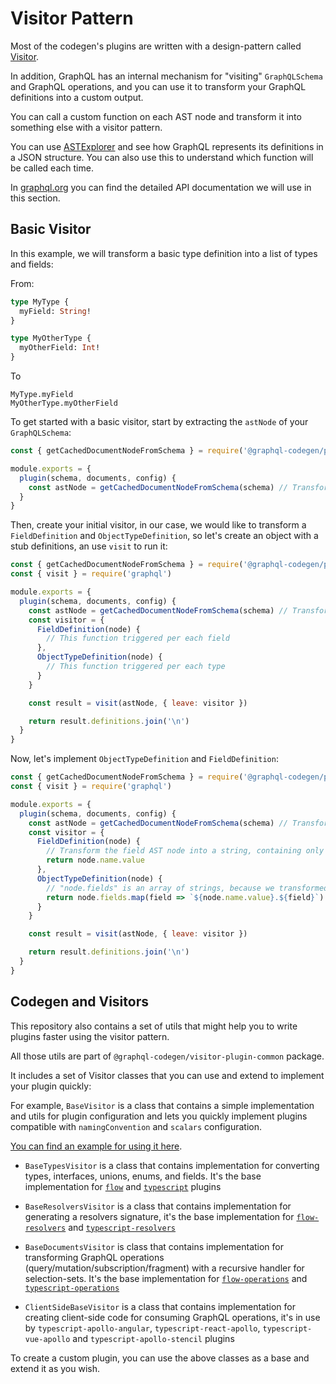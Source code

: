 # Visitor Pattern

Most of the codegen's plugins are written with a design-pattern called [Visitor](https://en.wikipedia.org/wiki/Visitor_pattern).

In addition, GraphQL has an internal mechanism for "visiting" `GraphQLSchema` and GraphQL operations, and you can use it to transform your GraphQL definitions into a custom output.

You can call a custom function on each AST node and transform it into something else with a visitor pattern.

You can use [ASTExplorer](https://astexplorer.net) and see how GraphQL represents its definitions in a JSON structure. You can also use this to understand which function will be called each time.

In [graphql.org](https://graphql.org/graphql-js/language/#visit) you can find the detailed API documentation we will use in this section.

## Basic Visitor

In this example, we will transform a basic type definition into a list of types and fields:

From:

```graphql
type MyType {
  myField: String!
}

type MyOtherType {
  myOtherField: Int!
}
```

To

```
MyType.myField
MyOtherType.myOtherField
```

To get started with a basic visitor, start by extracting the `astNode` of your `GraphQLSchema`:

```js
const { getCachedDocumentNodeFromSchema } = require('@graphql-codegen/plugin-helpers')

module.exports = {
  plugin(schema, documents, config) {
    const astNode = getCachedDocumentNodeFromSchema(schema) // Transforms the GraphQLSchema into ASTNode
  }
}
```

Then, create your initial visitor, in our case, we would like to transform a `FieldDefinition` and `ObjectTypeDefinition`, so let's create an object with a stub definitions, an use `visit` to run it:

```js
const { getCachedDocumentNodeFromSchema } = require('@graphql-codegen/plugin-helpers')
const { visit } = require('graphql')

module.exports = {
  plugin(schema, documents, config) {
    const astNode = getCachedDocumentNodeFromSchema(schema) // Transforms the GraphQLSchema into ASTNode
    const visitor = {
      FieldDefinition(node) {
        // This function triggered per each field
      },
      ObjectTypeDefinition(node) {
        // This function triggered per each type
      }
    }

    const result = visit(astNode, { leave: visitor })

    return result.definitions.join('\n')
  }
}
```

Now, let's implement `ObjectTypeDefinition` and `FieldDefinition`:

```js
const { getCachedDocumentNodeFromSchema } = require('@graphql-codegen/plugin-helpers')
const { visit } = require('graphql')

module.exports = {
  plugin(schema, documents, config) {
    const astNode = getCachedDocumentNodeFromSchema(schema) // Transforms the GraphQLSchema into ASTNode
    const visitor = {
      FieldDefinition(node) {
        // Transform the field AST node into a string, containing only the name of the field
        return node.name.value
      },
      ObjectTypeDefinition(node) {
        // "node.fields" is an array of strings, because we transformed it using "FieldDefinition".
        return node.fields.map(field => `${node.name.value}.${field}`).join('\n')
      }
    }

    const result = visit(astNode, { leave: visitor })

    return result.definitions.join('\n')
  }
}
```

## Codegen and Visitors

This repository also contains a set of utils that might help you to write plugins faster using the visitor pattern.

All those utils are part of `@graphql-codegen/visitor-plugin-common` package.

It includes a set of Visitor classes that you can use and extend to implement your plugin quickly:

For example, `BaseVisitor` is a class that contains a simple implementation and utils for plugin configuration and lets you quickly implement plugins compatible with `namingConvention` and `scalars` configuration.

[You can find an example for using it here](https://github.com/dotansimha/graphql-code-generator/blob/master/packages/plugins/typescript/mongodb/src/visitor.ts#L38).

- `BaseTypesVisitor` is a class that contains implementation for converting types, interfaces, unions, enums, and fields. It's the base implementation for [`flow`](https://github.com/dotansimha/graphql-code-generator/blob/master/packages/plugins/flow/flow/src/visitor.ts#L12) and [`typescript`](https://github.com/dotansimha/graphql-code-generator/blob/master/packages/plugins/typescript/typescript/src/visitor.ts#L18) plugins

- `BaseResolversVisitor` is a class that contains implementation for generating a resolvers signature, it's the base implementation for [`flow-resolvers`](https://github.com/dotansimha/graphql-code-generator/blob/master/packages/plugins/flow/resolvers/src/visitor.ts#L10) and [`typescript-resolvers`](https://github.com/dotansimha/graphql-code-generator/blob/master/packages/plugins/typescript/resolvers/src/visitor.ts#L13)

- `BaseDocumentsVisitor` is class that contains implementation for transforming GraphQL operations (query/mutation/subscription/fragment) with a recursive handler for selection-sets. It's the base implementation for [`flow-operations`](https://github.com/dotansimha/graphql-code-generator/blob/master/packages/plugins/flow/operations/src/visitor.ts#L14) and [`typescript-operations`](https://github.com/dotansimha/graphql-code-generator/blob/master/packages/plugins/typescript/operations/src/visitor.ts#L15)

- `ClientSideBaseVisitor` is a class that contains implementation for creating client-side code for consuming GraphQL operations, it's in use by `typescript-apollo-angular`, `typescript-react-apollo`, `typescript-vue-apollo` and `typescript-apollo-stencil` plugins

To create a custom plugin, you can use the above classes as a base and extend it as you wish.
